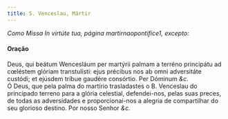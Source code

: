 ```yaml
---
title: S. Venceslau, Mártir
---
```


<em>Como Missa In virtúte tua, página martirnaopontifice1, excepto:</em>

<h4 class="text-center">Oração</h4>
<div class="container-fluid">
  <div class="row">
    <div class="col-6 dropcaps text-justify">
      Deus, qui beátum Wencesláum per martýrii palmam a terréno principátu ad
      cœléstem glóriam transtulísti: ejus précibus nos ab omni adversitáte
      custódi; et ejúsdem tríbue gaudére consórtio. Per Dóminum <em>&c.</em>
    </div>
    <div class="col-6 dropcaps text-justify">
      Ó Deus, que pela palma do martírio trasladastes o B. Venceslau do
      principado terreno para a glória celestial, defendei-nos, pelas suas
      preces, de todas as adversidades e proporcionai-nos a alegria de
      compartilhar do seu glorioso destino. Por nosso Senhor <em>&c.</em>
    </div>
  </div>
</div>
